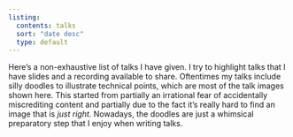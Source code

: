 ```yaml
---
listing:
  contents: talks
  sort: "date desc"
  type: default
---
```


Here's a non-exhaustive list of talks I have given. I try to highlight talks that I have slides and a recording available to share. Oftentimes my talks include silly doodles to illustrate technical points, which are most of the talk images shown here. This started from partially an irrational fear of accidentally miscrediting content and partially due to the fact it's really hard to find an image that is *just right.* Nowadays, the doodles are just a whimsical preparatory step that I enjoy when writing talks.

